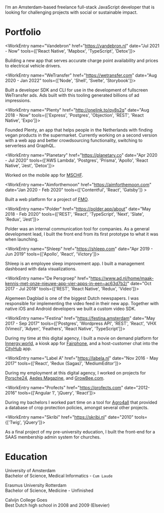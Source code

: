 
I’m an Amsterdam-based freelance full-stack JavaScript developer that is looking for challenging projects with social or sustainable impact.

# Portfolio

<WorkEntry name="Vandebron" href="https://vandebron.nl" date="Jul 2021 - Now" tools={['React Native', 'Mapbox', 'TypeScript', 'Detox']}>

Building a new app that serves accurate charge point availability and prices to electrical vehicle drivers.

</WorkEntry>

<WorkEntry name="WeTransfer" href="https://wetransfer.com" date="Aug 2020 - Jan 2022" tools={['Node', 'Shell', 'Svelte', 'Storybook']}>

Built a developer SDK and CLI for use in the development of fullscreen WeTransfer ads. Ads built with this tooling generated billions of ad impressions.

</WorkEntry>

<WorkEntry name="Plenty" href="http://onelink.to/qy8s2q" date="Aug 2018 - Now" tools={['Express', 'Postgres', 'Objection', 'REST', 'React Native', 'Expo']}>

Founded Plenty, an app that helps people in the Netherlands with finding vegan products in the supermarket. Currently working on a second version with a web app and better crowdsourcing functionality, switching to serverless and GraphQL.

</WorkEntry>

<WorkEntry name="Planetary" href="https://planetary.co" date="Apr 2020 - Jul 2020" tools={['AWS Lambda', 'Postgres', 'Prisma', 'Apollo', 'React Native', 'Jest', 'Detox']}>

Worked on the mobile app for [MSCHF](https://mschf.xyz).

</WorkEntry>

<WorkEntry name="Aimforthemoon" href="https://aimforthemoon.com" date="Jan 2020 - Feb 2020" tools={['Contentful', 'React', 'Gatsby']} >

Built a web platform for a project of [FMO](https://www.fmo.nl).

</WorkEntry>

<WorkEntry name="Polder" href="https://polder.app/about" date="May 2018 - Feb 2020" tools={['REST', 'React', 'TypeScript', 'Next', 'Slate', 'Redux', 'Jest']}>

Polder was an internal communication tool for companies. As a general development lead, I built the front end from its first prototype to what it was when launching.

</WorkEntry>

<WorkEntry name="Shleep" href="https://shleep.com" date="Apr 2019 - Jun 2019" tools={['Apollo', 'React', 'Victory']}>

Shleep is an employee sleep improvement app. I built a management dashboard with data visualizations.

</WorkEntry>

<WorkEntry name="De Persgroep" href="https://www.ad.nl/home/maak-kennis-met-onze-nieuwe-app-vier-apps-in-een~ac63d7b2/" date="Oct 2017 - Jul 2018" tools={['REST', 'React Native', 'Redux', 'Video']}>

Algemeen Dagblad is one of the biggest Dutch newspapers. I was responsible for implementing the video feed in their new app. Together with native iOS and Android developers we built a custom video SDK.

</WorkEntry>

<WorkEntry name="Festina" href="https://festina.amsterdam" date="May 2017 - Sep 2017" tools={['Postgres', 'Wordpress API', 'REST', 'React', 'VHX (Vimeo)', 'Adyen', 'Feathers', 'React Native', 'TypeScript']}>

During my time at this digital agency, I built a movie on demand platform for [Innergy.world](https://innergy.world), a kiosk app for [Fairphone](https://fairphone.com), and a host-customer chat into the [CityHub](https://cityhub.com) app.

</WorkEntry>

<WorkEntry name="Label A" href="https://labela.nl" date="Nov 2016 - May 2017" tools={['React', 'Redux (Sagas)', 'MediumEditor']}>

During my employment at this digital agency, I worked on projects for [Porsche24](https://www.porsche.com/netherlands/nl/motorsportandevents/porsche24/), [Aedes Magazine](https://www.aedesmagazine.nl), and [GrowBee.com](https://growbee.com).

</WorkEntry>

<WorkEntry name="Profects" href="https://profects.com" date="2012-2016" tools={['Angular 1', 'jQuery', 'React']}>

During my bachelors I worked part time on a tool for [Agro4all](https://www.agro4all.com) that provided a database of crop protection policies, amongst several other projects.

</WorkEntry>

<WorkEntry name="Skribi" href="https://skribi.nl" date="2010" tools={['Twig', 'jQuery']}>

As a final project of my pre-university education, I built the front-end for a SAAS membership admin system for churches.

</WorkEntry>

# Education

<WorkEntry name="UvA" href="https://www.uva.nl/programmas/bachelors/medische-informatiekunde/medische-informatiekunde.html" date="2013-2016" >

University of Amsterdam<br />Bachelor of Science, Medical Informatics - `Cum Laude`

</WorkEntry>

<WorkEntry name="EUR" href="https://www.eur.nl/bachelor/geneeskunde" date="2010-2013" >

Erasmus University Rotterdam<br />Bachelor of Science, Medicine - Unfinished

</WorkEntry>

<WorkEntry name="Calvijn College" href="https://www.calvijncollege.nl" date="2003-2010" >

Calvijn College Goes<br />Best Dutch high school in 2008 and 2009 (Elsevier)

</WorkEntry>
